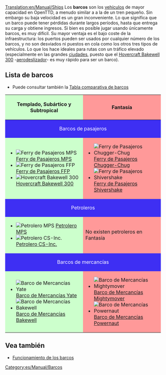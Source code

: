 [[Translation:en/Manual/Ships]]
{{es/Manual/Tabla de contenido}}
Los '''barcos''' son los [[es/Manual/Vehículos|vehículos]] de mayor capacidad en OpenTTD, a menudo similar a a la de un tren pequeño. Sin embargo su baja velocidad es un gran inconveniente. Lo que significa que un barco puede tener pérdidas durante largos períodos, hasta que entrega su carga y obtiene ingresos. Si bien es posible jugar usando únicamente barcos, es muy difícil. Su mayor ventaja es el bajo coste de la infraestructura: los puertos pueden ser usados por cualquier número de los barcos, y no son desviados ni puestos en cola como los otros tres tipos de vehículos. Lo que los hace ideales para rutas con un tráfico elevado (especialmente en las grandes [[es/Manual/Pueblo#ciudades|ciudades]], puesto que el [[en/Hovercraft Bakewell 300|Hovercraft Bakewell 300]] -[https://www.wikipedia.org/wiki/es:Aerodeslizador aerodeslizador]- es muy rápido para ser un barco).

==Lista de barcos==
* Puede consultar también la [[es/Manual/Base Set/Ships/Comparación de barcos|Tabla comparativa de barcos]]

{|border="1" cellspacing="2" cellpadding="3" rules="all" style="margin:1em 1em 1em 0; border:solid 1px #AAAAAA;"
!width="50%" style="background: #ccffcc" | Templado, Subártico y Subtropical
!width="50%" style="background: #ff9999" | Fantasía
|-
! colspan="2" style="background: #3e2ff3; color:white" align="center"| Barcos de pasajeros
|-
| style="background: #ccffcc" |
*[[File:en/Manual/Base Set/Ships/Ferry.png|Ferry de Pasajeros MPS]] [[es/Manual/Base Set/Ships/Ferry de Pasajeros MPS|Ferry de Pasajeros MPS]]
*[[File:en/Manual/Base Set/Ships/Ferry.png|Ferry de Pasajeros FFP]] [[es/Manual/Base Set/Ships/Ferry de Pasajeros FFP|Ferry de Pasajeros FFP]]
*[[File:en/Manual/Base Set/Ships/Hovercraft.png|Hovercraft Bakewell 300]] [[es/Manual/Base Set/Ships/Hovercraft Bakewell 300|Hovercraft Bakewell 300]]
| style="background: #ff9999" |
*[[File:en/Manual/Base Set/Ships/Toylandpassengership.png|Ferry de Pasajeros Chugger-Chug]] [[es/Manual/Base Set/Ships/Ferry de Pasajeros Chugger-Chug|Ferry de Pasajeros Chugger-Chug]]
*[[File:en/Manual/Base Set/Ships/Toylandpassengership.png|Ferry de Pasajeros Shivershake]] [[es/Manual/Base Set/Ships/Ferry de Pasajeros Shivershake|Ferry de Pasajeros Shivershake]]
|-
! colspan="2" style="background: #3e2ff3; color:white" align="center"| Petroleros
|-
| style="background: #ccffcc" |
*[[File:en/Manual/Base Set/Ships/Oiltanker ship.png|Petrolero MPS]] [[es/Manual/Base Set/Ships/Petrolero MPS|Petrolero MPS]]
*[[File:en/Manual/Base Set/Ships/Oiltanker ship.png|Petrolero CS-Inc.]] [[es/Manual/Base Set/Ships/Petrolero CS-Inc.|Petrolero CS-Inc.]]
| style="background: #ff9999" | No existen petroleros en Fantasía
|-
! colspan="2" style="background: #3e2ff3; color:white" align="center"| Barcos de mercancías
|-
| style="background: #ccffcc" |
*[[File:en/Manual/Base Set/Ships/CargoShip.png|Barco de Mercancías Yate]] [[es/Manual/Base Set/Ships/Barco de Mercancías Yate|Barco de Mercancías Yate]]
*[[File:en/Manual/Base Set/Ships/CargoShip.png|Barco de Mercancías Bakewell]] [[es/Manual/Base Set/Ships/Barco de Mercancías Bakewell|Barco de Mercancías Bakewell]]
| style="background: #ff9999" |
*[[File:en/Manual/Base Set/Ships/Toylandcargoship.png|Barco de Mercancías Mightymover]] [[es/Manual/Base Set/Ships/Barco de Mercancías Mightymover|Barco de Mercancías Mightymover]]
*[[File:en/Manual/Base Set/Ships/Toylandcargoship.png|Barco de Mercancías Powernaut]] [[es/Manual/Base Set/Ships/Barco de Mercancías Powernaut|Barco de Mercancías Powernaut]]
|}

==Vea también==
*[[es/Manual/Construir rutas marítimas#funcionamiento-de-los-barcos|Funcionamiento de los barcos]]

[[Category:es/Manual/Barcos]]